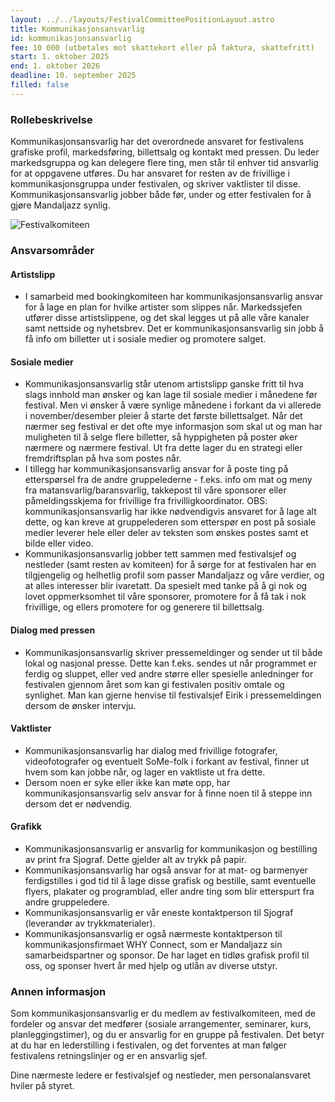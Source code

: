 ```yaml
---
layout: ../../layouts/FestivalCommitteePositionLayout.astro
title: Kommunikasjonsansvarlig
id: kommunikasjonsansvarlig
fee: 10 000 (utbetales mot skattekort eller på faktura, skattefritt)
start: 1. oktober 2025
end: 1. oktober 2026
deadline: 10. september 2025
filled: false
---
```


### Rollebeskrivelse

Kommunikasjonsansvarlig har det overordnede ansvaret for festivalens grafiske profil, markedsføring, billettsalg og kontakt med pressen. Du leder markedsgruppa og kan delegere flere ting, men står til enhver tid ansvarlig for at oppgavene utføres. Du har ansvaret for resten av de frivillige i kommunikasjonsgruppa under festivalen, og skriver vaktlister til disse. Kommunikasjonsansvarlig jobber både før, under og etter festivalen for å gjøre Mandaljazz synlig.

<img
  src="/festivalkomite/markedssjef.jpg"
  alt="Festivalkomiteen"
  class="rounded-lg shadow-lg"
/>

### Ansvarsområder

#### Artistslipp

- I samarbeid med bookingkomiteen har kommunikasjonsansvarlig ansvar for å lage en plan for hvilke artister som slippes når. Markedssjefen utfører disse artistslippene, og det skal legges ut på alle våre kanaler samt nettside og nyhetsbrev. Det er kommunikasjonsansvarlig sin jobb å få info om billetter ut i sosiale medier og promotere salget.

#### Sosiale medier

- Kommunikasjonsansvarlig står utenom artistslipp ganske fritt til hva slags innhold man ønsker og kan lage til sosiale medier i månedene før festival. Men vi ønsker å være synlige månedene i forkant da vi allerede i november/desember pleier å starte det første billettsalget. Når det nærmer seg festival er det ofte mye informasjon som skal ut og man har muligheten til å selge flere billetter, så hyppigheten på poster øker nærmere og nærmere festival. Ut fra dette lager du en strategi eller fremdriftsplan på hva som postes når.
- I tillegg har kommunikasjonsansvarlig ansvar for å poste ting på etterspørsel fra de andre gruppelederne - f.eks. info om mat og meny fra matansvarlig/baransvarlig, takkepost til våre sponsorer eller påmeldingsskjema for frivillige fra frivilligkoordinator. OBS: kommunikasjonsansvarlig har ikke nødvendigvis ansvaret for å lage alt dette, og kan kreve at gruppelederen som etterspør en post på sosiale medier leverer hele eller deler av teksten som ønskes postes samt et bilde eller video.
- Kommunikasjonsansvarlig jobber tett sammen med festivalsjef og nestleder (samt resten av komiteen) for å sørge for at festivalen har en tilgjengelig og helhetlig profil som passer Mandaljazz og våre verdier, og at alles interesser blir ivaretatt. Da spesielt med tanke på å gi nok og lovet oppmerksomhet til våre sponsorer, promotere for å få tak i nok frivillige, og ellers promotere for og generere til billettsalg.

#### Dialog med pressen

- Kommunikasjonsansvarlig skriver pressemeldinger og sender ut til både lokal og nasjonal presse. Dette kan f.eks. sendes ut når programmet er ferdig og sluppet, eller ved andre større eller spesielle anledninger for festivalen gjennom året som kan gi festivalen positiv omtale og synlighet. Man kan gjerne henvise til festivalsjef Eirik i pressemeldingen dersom de ønsker intervju.

#### Vaktlister

- Kommunikasjonsansvarlig har dialog med frivillige fotografer, videofotografer og eventuelt SoMe-folk i forkant av festival, finner ut hvem som kan jobbe når, og lager en vaktliste ut fra dette.
- Dersom noen er syke eller ikke kan møte opp, har kommunikasjonsansvarlig selv ansvar for å finne noen til å steppe inn dersom det er nødvendig.

#### Grafikk

- Kommunikasjonsansvarlig er ansvarlig for kommunikasjon og bestilling av print fra Sjograf. Dette gjelder alt av trykk på papir.
- Kommunikasjonsansvarlig har også ansvar for at mat- og barmenyer ferdigstilles i god tid til å lage disse grafisk og bestille, samt eventuelle flyers, plakater og programblad, eller andre ting som blir etterspurt fra andre gruppeledere.
- Kommunikasjonsansvarlig er vår eneste kontaktperson til Sjograf (leverandør av trykkmaterialer).
- Kommunikasjonsansvarlig er også nærmeste kontaktperson til kommunikasjonsfirmaet WHY Connect, som er Mandaljazz sin samarbeidspartner og sponsor. De har laget en tidløs grafisk profil til oss, og sponser hvert år med hjelp og utlån av diverse utstyr.

### Annen informasjon

Som kommunikasjonsansvarlig er du medlem av festivalkomiteen, med de fordeler og ansvar det medfører (sosiale arrangementer, seminarer, kurs, planleggingstimer), og du er ansvarlig for en gruppe på festivalen. Det betyr at du har en lederstilling i festivalen, og det forventes at man følger festivalens retningslinjer og er en ansvarlig sjef.

Dine nærmeste ledere er festivalsjef og nestleder, men personalansvaret hviler på styret.
